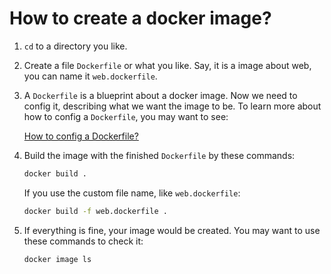 # How to create a docker image?

1. `cd` to a directory you like.
2. Create a file `Dockerfile` or what you like. Say, it is a image about web, you can name it `web.dockerfile`. 
3. A `Dockerfile` is a blueprint about a docker image. Now we need to config it, describing what we want the image to be. To learn more about how to config a `Dockerfile`, you may want to see:

    [How to config a Dockerfile?](https://www.notion.so/How-to-config-a-Dockerfile-12a4156af22c49a9bd86f9562eafedc7)

4. Build the image with the finished `Dockerfile` by these commands:

    ```bash
    docker build .
    ```

    If you use the custom file name, like `web.dockerfile`:

    ```bash
    docker build -f web.dockerfile .
    ```

5. If everything is fine, your image would be created. You may want to use these commands to check it:

    ```bash
    docker image ls
    ```
